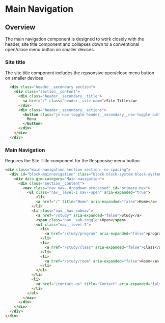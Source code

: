 
# Main Navigation

## Overview

The main navigation component is designed to work closely with the header, site title component and collapses down to a conventional open/close menu button on smaller devices. 

<Preview withToolbar>
  <Story height="350px" id="components-main-navigation--navigation-basic" />
</Preview>

### Site title

The site title component includes the repsonsive open/close menu button on smaller devices

```html
  <div class="header__secondary section">
    <div class="section__content">
      <div class="header__secondary__title">
        <a href="/" class="header__site-name">Site Title</a>
      </div>
      <div class="header__secondary__actions">
        <button class="js-nav-toggle header__secondary__nav-toggle button button--tertiary button--icon-only icon--standard--close" aria-expanded="true">
          Menu
        </button>
      </div>
    </div>
  </div>
```

### Main Navigation

Requires the Site Title component for the Responsive menu botton.

```html
<div class="main-navigation section section--no-spacing">
  <div id="block-mainnavigation" class="block block-system block-system-menu-blockmain">
    <div data-gtm-category="Main navigation">
      <div class="section__content">
        <nav class="nav nav--dropdown processed" id="primary-nav">
          <ul class="nav__level-1 nav--open" aria-expanded="true">
              <li>
              <a href="/" title="Home" aria-expanded="false">Home</a>
            </li>
            <li class="nav__has-subnav">
              <a href="/study" aria-expanded="false">Study</a>
              <span class="nav__sub-toggle">Open</span>
              <ul class="nav__level-2">
                <li>
                  <a href="/study/program" aria-expanded="false">program</a>
                </li>
                <li>
                  <a href="/study/class" aria-expanded="false">Class</a>
                </li>
                <li>
                  <a href="/study/room" aria-expanded="false">Room</a>
                </li>
              </ul>
            </li>
            <li>
              <a href="/contact-us" title="Contact" aria-expanded="false">Contact</a>
            </li>
          </ul>
        </nav>
      </div>
    </div>
  </div>
</div>
```